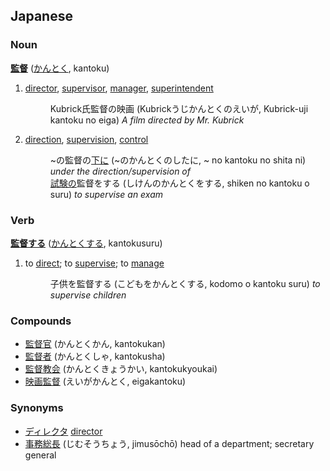 ==Japanese==
===Noun===
'''[[監]][[督]]''' ([[かんとく]], kantoku)

# [[director]], [[supervisor]], [[manager]], [[superintendent]]
#: Kubrick氏監督の映画 (Kubrickうじかんとくのえいが, Kubrick-uji kantoku no eiga) ''A film directed by Mr. Kubrick''
# [[direction]], [[supervision]], [[control]]
#: ~の監督の[[下]]に (~のかんとくのしたに, ~ no kantoku no shita ni) ''under the direction/supervision of''
#: [[試験]]の監督をする (しけんのかんとくをする, shiken no kantoku o suru) ''to supervise an exam''

===Verb===
'''[[監督する]]''' ([[かんとくする]], kantokusuru)

# to [[direct]]; to [[supervise]]; to [[manage]]
#: 子供を監督する (こどもをかんとくする, kodomo o kantoku suru) ''to supervise children''

===Compounds===
* [[監督官]] (かんとくかん, kantokukan)
* [[監督者]] (かんとくしゃ, kantokusha)
* [[監督教会]] (かんとくきょうかい, kantokukyoukai)
* [[映画監督]] (えいがかんとく, eigakantoku)

===Synonyms===
*[[ディレクタ]] [[director]]
*[[事務総長]] (じむそうちょう, jimusōchō) head of a department; secretary general